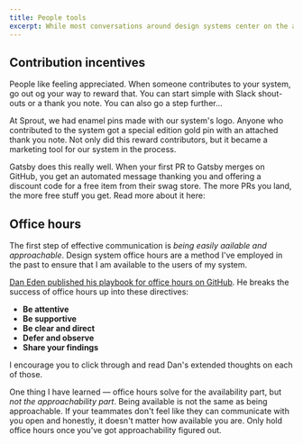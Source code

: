 ```yaml
---
title: People tools
excerpt: While most conversations around design systems center on the artifacts and technical problems, I believe that the real success of a system comes down to solving people problems.
---
```


## Contribution incentives

People like feeling appreciated. When someone contributes to your system, go out og your way to reward that. You can start simple with Slack shout-outs or a thank you note. You can also go a step further...

At Sprout, we had enamel pins made with our system's logo. Anyone who contributed to the system got a special edition gold pin with an attached thank you note. Not only did this reward contributors, but it became a marketing tool for our system in the process.

Gatsby does this really well. When your first PR to Gatsby merges on GitHub, you get an automated message thanking you and offering a discount code for a free item from their swag store. The more PRs you land, the more free stuff you get. Read more about it here:

<Bookmark url='https://www.gatsbyjs.org/contributing/contributor-swag' />

## Office hours

The first step of effective communication is _being easily aailable and approachable_. Design system office hours are a method I've employed in the past to ensure that I am available to the users of my system.

[Dan Eden published his playbook for office hours on GitHub](https://github.com/daneden/design-systems-office-hours-playbook). He breaks the success of office hours up into these directives:

- **Be attentive**
- **Be supportive**
- **Be clear and direct**
- **Defer and observe**
- **Share your findings**

I encourage you to click through and read Dan's extended thoughts on each of those.

One thing I have learned — office hours solve for the availability part, but _not the approachability part_. Being available is not the same as being approachable. If your teammates don't feel like they can communicate with you open and honestly, it doesn't matter how available you are. Only hold office hours once you've got approachability figured out.
